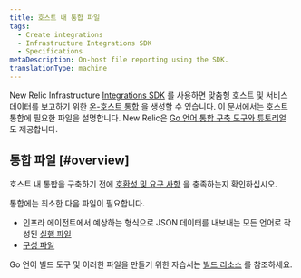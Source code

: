 ```yaml
---
title: 호스트 내 통합 파일
tags:
  - Create integrations
  - Infrastructure Integrations SDK
  - Specifications
metaDescription: On-host file reporting using the SDK.
translationType: machine
---
```


New Relic Infrastructure [Integrations SDK](/docs/infrastructure/integrations/intro-infrastructure-integrations) 를 사용하면 맞춤형 호스트 및 서비스 데이터를 보고하기 위한 [온-호스트 통합](/docs/integrations/host-integrations/getting-started/introduction-host-integrations) 을 생성할 수 있습니다. 이 문서에서는 호스트 통합에 필요한 파일을 설명합니다. New Relic은 [Go 언어 통합 구축 도구와 튜토리얼](/docs/infrastructure/integrations-sdk/tools-resources/infrastructure-integration-building-resources) 도 제공합니다.

## 통합 파일 [#overview]

호스트 내 통합을 구축하기 전에 [호환성 및 요구 사항](/docs/integrations/integrations-sdk/getting-started/compatibility-requirements-infrastructure-integrations-sdk) 을 충족하는지 확인하십시오.

통합에는 최소한 다음 파일이 필요합니다.

* 인프라 에이전트에서 예상하는 형식으로 JSON 데이터를 내보내는 모든 언어로 작성된 [실행 파일](/docs/infrastructure/infrastructure-integrations/custom-integrations/create-integration-executable-file)
* [구성 파일](/docs/create-integrations/infrastructure-integrations-sdk/specifications/host-integrations-standard-configuration-format)

Go 언어 빌드 도구 및 이러한 파일을 만들기 위한 자습서는 [빌드 리소스](/docs/integrations/integrations-sdk/getting-started/integrations-tutorials-build-resources) 를 참조하세요.